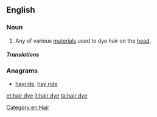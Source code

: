 ==English==

===Noun===
{{en-noun|head=[[hair]] [[dye]]}}
# Any of various [[material]]s used to dye hair on the [[head]].

=====Translations=====
{{trans-top|any of various materials used to dye hair on the head}}
{{trans-mid}}
{{trans-bottom}}

===Anagrams===
* [[hayride#English|hayride]], [[hay ride#English|hay ride]]

[[Category:en:Hair]]

[[et:hair dye]]
[[it:hair dye]]
[[ta:hair dye]]